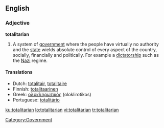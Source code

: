 ==English==

===Adjective===
'''totalitarian'''

#A system of [[government]] where the people have virtually no authority and the [[state]] wields absolute control of every aspect of the country, socially, financially and politically. For example a [[dictatorship]] such as the [[Nazi]] regime.
[[Category:Government]]

====Translations====
*Dutch: [[totalitair]], [[totalitaire]]
*Finnish: [[totalitaarinen]]
*Greek: [[ολοκληρωτικός]] (oloklirotikos) {{m}}
*Portuguese: [[totalitário]]

[[ku:totalitarian]]
[[lo:totalitarian]]
[[vi:totalitarian]]
[[tr:totalitarian]]